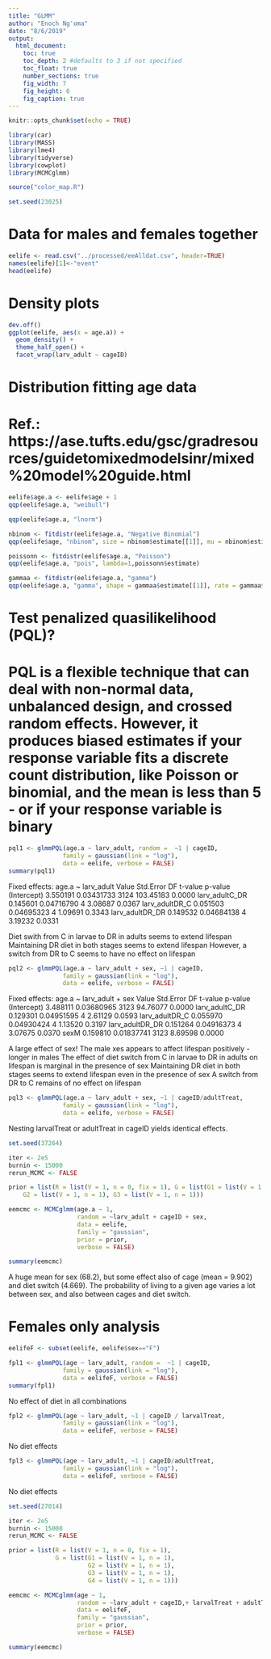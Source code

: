 ```yaml
---
title: "GLMM"
author: "Enoch Ng'oma"
date: "8/6/2019"
output: 
  html_document:
    toc: true
    toc_depth: 2 #defaults to 3 if not specified
    toc_float: true
    number_sections: true
    fig_width: 7
    fig_height: 6
    fig_caption: true
---
```

```r
knitr::opts_chunk$set(echo = TRUE)

library(car)
library(MASS)
library(lme4)
library(tidyverse)
library(cowplot)
library(MCMCglmm)

source("color_map.R")

set.seed(23025)

```

# Data for males and females together

```r

eelife <- read.csv("../processed/eeAlldat.csv", header=TRUE)
names(eelife)[1]<-"event"
head(eelife)
```

# Density plots

```r
dev.off()
ggplot(eelife, aes(x = age.a)) + 
  geom_density() + 
  theme_half_open() +
  facet_wrap(larv_adult ~ cageID)
```

# Distribution fitting age data
# Ref.: https://ase.tufts.edu/gsc/gradresources/guidetomixedmodelsinr/mixed%20model%20guide.html

```r
eelife$age.a <- eelife$age + 1
qqp(eelife$age.a, "weibull")

qqp(eelife$age.a, "lnorm")

nbinom <- fitdistr(eelife$age.a, "Negative Binomial")
qqp(eelife$age, "nbinom", size = nbinom$estimate[[1]], mu = nbinom$estimate[[2]])

poissonn <- fitdistr(eelife$age.a, "Poisson")
qqp(eelife$age.a, "pois", lambda=1,poissonn$estimate)

gammaa <- fitdistr(eelife$age.a, "gamma")
qqp(eelife$age.a, "gamma", shape = gammaa$estimate[[1]], rate = gammaa$estimate[[2]])

```

# Test penalized quasilikelihood (PQL)?

# PQL is a flexible technique that can deal with non-normal data, unbalanced design, and crossed random effects. However, it produces biased estimates if your response variable fits a discrete count distribution, like Poisson or binomial, and the mean is less than 5 - or if your response variable is binary

```r
pql1 <- glmmPQL(age.a ~ larv_adult, random =  ~1 | cageID, 
               family = gaussian(link = "log"),
               data = eelife, verbose = FALSE)
summary(pql1)

```

Fixed effects: age.a ~ larv_adult 
                   Value  Std.Error   DF   t-value p-value
(Intercept)     3.550191 0.03431733 3124 103.45183  0.0000
larv_adultC_DR  0.145601 0.04716790    4   3.08687  0.0367
larv_adultDR_C  0.051503 0.04695323    4   1.09691  0.3343
larv_adultDR_DR 0.149532 0.04684138    4   3.19232  0.0331

Diet swith from C in larvae to DR in adults seems to extend lifespan
Maintaining DR diet in both stages seems to extend lifespan
However, a switch from DR to C seems to have no effect on lifespan

```r
pql2 <- glmmPQL(age.a ~ larv_adult + sex, ~1 | cageID, 
               family = gaussian(link = "log"),
               data = eelife, verbose = FALSE)

```

Fixed effects: age.a ~ larv_adult + sex 
                   Value  Std.Error   DF  t-value p-value
(Intercept)     3.488111 0.03680965 3123 94.76077  0.0000
larv_adultC_DR  0.129301 0.04951595    4  2.61129  0.0593
larv_adultDR_C  0.055970 0.04930424    4  1.13520  0.3197
larv_adultDR_DR 0.151264 0.04916373    4  3.07675  0.0370
sexM            0.159810 0.01837741 3123  8.69598  0.0000

A large effect of sex! The male xes appears to affect lifespan positively - longer in males
The effect of diet switch from C in larvae to DR in adults on lifespan is marginal in the presence of sex
Maintaining DR diet in both stages seems to extend lifespan even in the presence of sex
A switch from DR to C remains of no effect on lifespan

```r
pql3 <- glmmPQL(age.a ~ larv_adult + sex, ~1 | cageID/adultTreat, 
               family = gaussian(link = "log"),
               data = eelife, verbose = FALSE)

```

Nesting larvalTreat or adultTreat in cageID yields identical effects.

```r
set.seed(37264)

iter <- 2e5
burnin <- 15000
rerun_MCMC <- FALSE

prior = list(R = list(V = 1, n = 0, fix = 1), G = list(G1 = list(V = 1, n = 1),
    G2 = list(V = 1, n = 1), G3 = list(V = 1, n = 1)))

eemcmc <- MCMCglmm(age.a ~ 1, 
                   random = ~larv_adult + cageID + sex,
                   data = eelife, 
                   family = "gaussian", 
                   prior = prior, 
                   verbose = FALSE)

summary(eemcmc)
```

A huge mean for sex (68.2), but some effect also of cage (mean = 9.902) and diet switch (4.669). The probability of living to a given age varies a lot between sex, and also between cages and diet switch.



# Females only analysis

```r
eelifeF <- subset(eelife, eelife$sex=="F")
```

```r
fpl1 <- glmmPQL(age ~ larv_adult, random =  ~1 | cageID, 
               family = gaussian(link = "log"),
               data = eelifeF, verbose = FALSE)
summary(fpl1)

```

No effect of diet in all combinations

```r
fpl2 <- glmmPQL(age ~ larv_adult, ~1 | cageID / larvalTreat, 
               family = gaussian(link = "log"),
               data = eelifeF, verbose = FALSE)

```

No diet effects

```r
fpl3 <- glmmPQL(age ~ larv_adult, ~1 | cageID/adultTreat, 
               family = gaussian(link = "log"),
               data = eelifeF, verbose = FALSE)

```

No diet effects

```r
set.seed(27014)

iter <- 2e5
burnin <- 15000
rerun_MCMC <- FALSE

prior = list(R = list(V = 1, n = 0, fix = 1), 
             G = list(G1 = list(V = 1, n = 1), 
                      G2 = list(V = 1, n = 1),
                      G3 = list(V = 1, n = 1),
                      G4 = list(V = 1, n = 1)))

eemcmc <- MCMCglmm(age ~ 1, 
                   random = ~larv_adult + cageID,+ larvalTreat + adultTreat,
                   data = eelifeF, 
                   family = "gaussian", 
                   prior = prior, 
                   verbose = FALSE)

summary(eemcmc)
```
